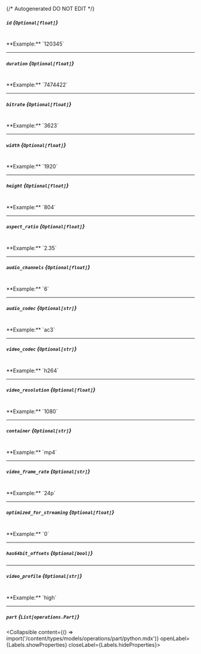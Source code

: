 {/* Autogenerated DO NOT EDIT  */}

##### `id` *{`Optional[float]`}*
<br/>
**Example:** `120345`

---
##### `duration` *{`Optional[float]`}*
<br/>
**Example:** `7474422`

---
##### `bitrate` *{`Optional[float]`}*
<br/>
**Example:** `3623`

---
##### `width` *{`Optional[float]`}*
<br/>
**Example:** `1920`

---
##### `height` *{`Optional[float]`}*
<br/>
**Example:** `804`

---
##### `aspect_ratio` *{`Optional[float]`}*
<br/>
**Example:** `2.35`

---
##### `audio_channels` *{`Optional[float]`}*
<br/>
**Example:** `6`

---
##### `audio_codec` *{`Optional[str]`}*
<br/>
**Example:** `ac3`

---
##### `video_codec` *{`Optional[str]`}*
<br/>
**Example:** `h264`

---
##### `video_resolution` *{`Optional[float]`}*
<br/>
**Example:** `1080`

---
##### `container` *{`Optional[str]`}*
<br/>
**Example:** `mp4`

---
##### `video_frame_rate` *{`Optional[str]`}*
<br/>
**Example:** `24p`

---
##### `optimized_for_streaming` *{`Optional[float]`}*
<br/>
**Example:** `0`

---
##### `has64bit_offsets` *{`Optional[bool]`}*

---
##### `video_profile` *{`Optional[str]`}*
<br/>
**Example:** `high`

---
##### `part` *{`List[operations.Part]`}*
<Collapsible content={() => import('/content/types/models/operations/part/python.mdx')} openLabel={Labels.showProperties} closeLabel={Labels.hideProperties}>
</Collapsible>


